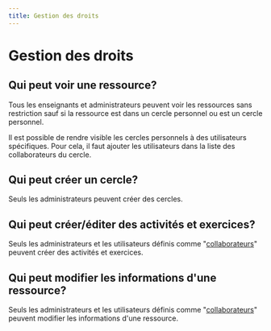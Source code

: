 ```yaml
---
title: Gestion des droits
---
```



# Gestion des droits


## Qui peut voir une ressource?

Tous les enseignants et administrateurs peuvent voir les ressources sans restriction sauf si la ressource est dans un cercle personnel ou est un cercle personnel.

<Callout type="info">
Il est possible de rendre visible les cercles personnels à des utilisateurs spécifiques. Pour cela, il faut ajouter les utilisateurs dans la liste des collaborateurs du cercle.
</Callout>


## Qui peut créer un cercle?

Seuls les administrateurs peuvent créer des cercles.

## Qui peut créer/éditer des activités et exercices?

Seuls les administrateurs et les utilisateurs définis comme "[collaborateurs](/resources/members)" peuvent créer des activités et exercices.

## Qui peut modifier les informations d'une ressource?

Seuls les administrateurs et les utilisateurs définis comme "[collaborateurs](/resources/members)" peuvent modifier les informations d'une ressource.
